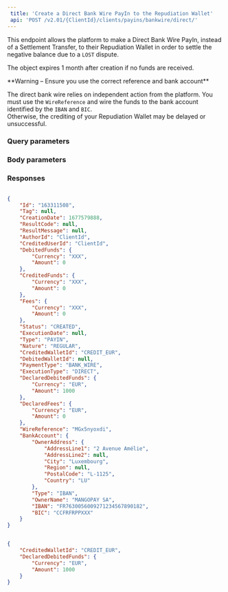 ```yaml
---  
 title: 'Create a Direct Bank Wire PayIn to the Repudiation Wallet'  
 api: 'POST /v2.01/{ClientId}/clients/payins/bankwire/direct/'  
---  
```


  

This endpoint allows the platform to make a Direct Bank Wire PayIn, instead of a Settlement Transfer, to their Repudiation Wallet in order to settle the negative balance due to a `LOST` dispute.  

The object expires 1 month after creation if no funds are received.  

<Warning>  
**Warning – Ensure you use the correct reference and bank account** 
  
The direct bank wire relies on independent action from the platform. You must use the `WireReference` and wire the funds to the bank account identified by the `IBAN` and `BIC`.  
Otherwise, the crediting of your Repudiation Wallet may be delayed or unsuccessful.  
</Warning>  

### Query parameters  

<DeclaredDebitedFunds />  

### Body parameters  

<CreditedWalletId2 />  

### Responses  

<AccordionGroup><Accordion title="200 Status is CREATED">  

<IdResponse />  

<TagResponse />  

<CreationDateResponse />  

<ResultCodeResponse />  

<ResultMessageResponse />  

<AuthorId6Response />  

<CreditedUserId4Response />  

<DebitedFunds7Response />  

<CreditedFunds7Response />  

<Fees7Response />  

<Status2Response />  

<ExecutionDateResponse />  

<TypeResponse />  

<NatureResponse />  

<CreditedWalletId4Response />  

<DebitedWalletId1Response />  

<PaymentType2Response />  

<ExecutionTypeResponse />  

<DeclaredDebitedFunds1Response />  

<DeclaredFeesResponse />  

<WireReferenceResponse />  

<BankAccountResponse /></Accordion></AccordionGroup>  

<ResponseExample>  

```json 200 Status is CREATED  

{
    "Id": "163311508",
    "Tag": null,
    "CreationDate": 1677579888,
    "ResultCode": null,
    "ResultMessage": null,
    "AuthorId": "ClientId",
    "CreditedUserId": "ClientId",
    "DebitedFunds": {
        "Currency": "XXX",
        "Amount": 0
    },
    "CreditedFunds": {
        "Currency": "XXX",
        "Amount": 0
    },
    "Fees": {
        "Currency": "XXX",
        "Amount": 0
    },
    "Status": "CREATED",
    "ExecutionDate": null,
    "Type": "PAYIN",
    "Nature": "REGULAR",
    "CreditedWalletId": "CREDIT_EUR",
    "DebitedWalletId": null,
    "PaymentType": "BANK_WIRE",
    "ExecutionType": "DIRECT",
    "DeclaredDebitedFunds": {
        "Currency": "EUR",
        "Amount": 1000
    },
    "DeclaredFees": {
        "Currency": "EUR",
        "Amount": 0
    },
    "WireReference": "MGx5nyoxdi",
    "BankAccount": {
        "OwnerAddress": {
            "AddressLine1": "2 Avenue Amélie",
            "AddressLine2": null,
            "City": "Luxembourg",
            "Region": null,
            "PostalCode": "L-1125",
            "Country": "LU"
        },
        "Type": "IBAN",
        "OwnerName": "MANGOPAY SA",
        "IBAN": "FR7630056009271234567890182",
        "BIC": "CCFRFRPPXXX"
    }
}  

 ```  

</ResponseExample>  

<RequestExample>  
  
```json REST  

{
    "CreditedWalletId": "CREDIT_EUR",
    "DeclaredDebitedFunds": {
        "Currency": "EUR",
        "Amount": 1000
    }
}  
```  

  
</RequestExample>